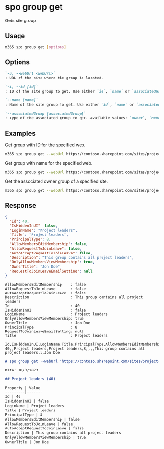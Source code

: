 
# spo group get

Gets site group

## Usage

```sh
m365 spo group get [options]
```

## Options

```md definition-list
`-u, --webUrl <webUrl>`
: URL of the site where the group is located.

`-i, --id [id]`
: ID of the site group to get. Use either `id`, `name` or `associatedGroup` but not multiple.

`--name [name]`
: Name of the site group to get. Use either `id`, `name` or `associatedGroup` but not multiple.

`--associatedGroup [associatedGroup]`
: Type of the associated group to get. Available values: `Owner`, `Member`, `Visitor`. Use either `id`, `name` or `associatedGroup` but not multiple.
```

<Global />

## Examples

Get group with ID for the specified web.

```sh
m365 spo group get --webUrl https://contoso.sharepoint.com/sites/project-x --id 7
```

Get group with name for the specified web.

```sh
m365 spo group get --webUrl https://contoso.sharepoint.com/sites/project-x --name "Team Site Members"
```

Get the associated owner group of a specified site.

```sh
m365 spo group get --webUrl https://contoso.sharepoint.com/sites/project-x --associatedGroup Owner
```

## Response

<Tabs>
  <TabItem value="JSON">

  ```json
  {
    "Id": 40,
    "IsHiddenInUI": false,
    "LoginName": "Project leaders",
    "Title": "Project leaders",
    "PrincipalType": 8,
    "AllowMembersEditMembership": false,
    "AllowRequestToJoinLeave": false,
    "AutoAcceptRequestToJoinLeave": false,
    "Description": "This group contains all project leaders",
    "OnlyAllowMembersViewMembership": true,
    "OwnerTitle": "Jon Doe",
    "RequestToJoinLeaveEmailSetting": null
  }
  ```

  </TabItem>
  <TabItem value="Text">

  ```text
  AllowMembersEditMembership    : false
  AllowRequestToJoinLeave       : false
  AutoAcceptRequestToJoinLeave  : false
  Description                   : This group contains all project leaders
  Id                            : 40
  IsHiddenInUI                  : false
  LoginName                     : Project leaders
  OnlyAllowMembersViewMembership: true
  OwnerTitle                    : Jon Doe
  PrincipalType                 : 8
  RequestToJoinLeaveEmailSetting: null
  Title                         : Project leaders
  ```

  </TabItem>
  <TabItem value="CSV">

  ```csv
  Id,IsHiddenInUI,LoginName,Title,PrincipalType,AllowMembersEditMembership,AllowRequestToJoinLeave,AutoAcceptRequestToJoinLeave,Description,OnlyAllowMembersViewMembership,OwnerTitle
  40,,Project leaders,Project leaders,8,,,,This group contains all project leaders,1,Jon Doe
  ```

  </TabItem>
  <TabItem value="Markdown">

  ```md
  # spo group get --webUrl "https://contoso.sharepoint.com/sites/project-x" --name "Project leaders"

  Date: 10/3/2023

  ## Project leaders (40)

  Property | Value
  ---------|-------
  Id | 40
  IsHiddenInUI | false
  LoginName | Project leaders
  Title | Project leaders
  PrincipalType | 8
  AllowMembersEditMembership | false
  AllowRequestToJoinLeave | false
  AutoAcceptRequestToJoinLeave | false
  Description | This group contains all project leaders
  OnlyAllowMembersViewMembership | true
  OwnerTitle | Jon Doe
  ```

  </TabItem>
</Tabs>
